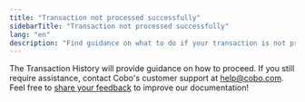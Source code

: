 ```yaml
---
title: "Transaction not processed successfully"
sidebarTitle: "Transaction not processed successfully"
lang: "en"
description: "Find guidance on what to do if your transaction is not processed successfully, including how to check transaction history and contact Cobo support for further assistance."
---
```


The Transaction History will provide guidance on how to proceed. If you still require assistance, contact Cobo's customer support at help@cobo.com.
<Tip>Feel free to [share your feedback](https://forms.zohopublic.com/cobo/form/DocumentFeedbackForm/formperma/QvLOhxJv1_JMsJ-1dleZ8Itb_7rzN-LtgvsDdxosoVI?referrername=manuals) to improve our documentation!</Tip>